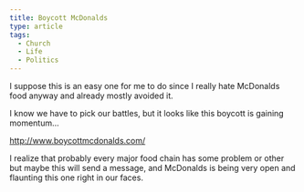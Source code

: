 ```yaml
---
title: Boycott McDonalds
type: article
tags:
  - Church
  - Life
  - Politics
---
```


I suppose this is an easy one for me to do since I really hate McDonalds food anyway and already mostly avoided it.

I know we have to pick our battles, but it looks like this boycott is gaining momentum…

http://www.boycottmcdonalds.com/

I realize that probably every major food chain has some problem or other but maybe this will send a message, and McDonalds is being very open and flaunting this one right in our faces.
